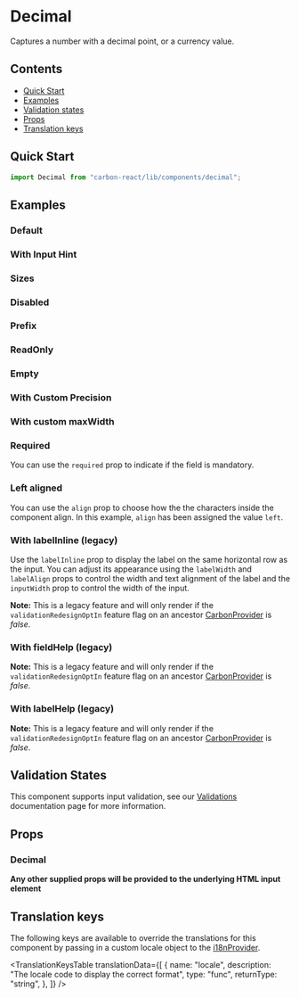 

<Meta of={DecimalStories} />

# Decimal

Captures a number with a decimal point, or a currency value.

## Contents

- [Quick Start](#quick-start)
- [Examples](#examples)
- [Validation states](#validation-states)
- [Props](#props)
- [Translation keys](#translation-keys)

## Quick Start

```javascript
import Decimal from "carbon-react/lib/components/decimal";
```

## Examples

### Default

<Canvas of={DecimalStories.DefaultStory} />

### With Input Hint

<Canvas of={DecimalStories.WithInputHint} />

### Sizes

<Canvas of={DecimalStories.Sizes} />

### Disabled

<Canvas of={DecimalStories.Disabled} />

### Prefix

<Canvas of={DecimalStories.Prefix} />

### ReadOnly

<Canvas of={DecimalStories.ReadOnly} />

### Empty

<Canvas of={DecimalStories.Empty} />

### With Custom Precision

<Canvas of={DecimalStories.WithCustomPrecision} />

### With custom maxWidth

<Canvas of={DecimalStories.WithCustomMaxWidth} />


### Required

You can use the `required` prop to indicate if the field is mandatory.

<Canvas of={DecimalStories.Required} />

### Left aligned

You can use the `align` prop to choose how the the characters inside the component align.
In this example, `align` has been assigned the value `left`.

<Canvas of={DecimalStories.LeftAligned} />

### With labelInline (legacy)

Use the `labelInline` prop to display the label on the same horizontal row as the input. You can adjust its appearance using the `labelWidth` and 
`labelAlign` props to control the width and text alignment of the label and the `inputWidth` prop to control the width of the input.

**Note:** This is a legacy feature and will only render if the `validationRedesignOptIn` feature flag on an ancestor [CarbonProvider](../?path=/docs/carbon-provider--docs) is *false*.

<Canvas of={DecimalStories.LabelInline} />

<Canvas of={DecimalStories.LabelAlign} />

### With fieldHelp (legacy)

**Note:** This is a legacy feature and will only render if the `validationRedesignOptIn` feature flag on an ancestor [CarbonProvider](../?path=/docs/carbon-provider--docs) is *false*.

<Canvas of={DecimalStories.WithFieldHelp} />

### With labelHelp (legacy)

**Note:** This is a legacy feature and will only render if the `validationRedesignOptIn` feature flag on an ancestor [CarbonProvider](../?path=/docs/carbon-provider--docs) is *false*.

<Canvas of={DecimalStories.WithLabelHelp} />

## Validation States

This component supports input validation, see our [Validations](../?path=/docs/documentation-validations--docs) documentation page for more information.

## Props

### Decimal

<ArgTypes of={DecimalStories} />

**Any other supplied props will be provided to the underlying HTML input element**

## Translation keys

The following keys are available to override the translations for this component by passing in a custom locale object to the
[i18nProvider](../?path=/docs/documentation-i18n--docs).

<TranslationKeysTable
  translationData={[
    {
      name: "locale",
      description: "The locale code to display the correct format",
      type: "func",
      returnType: "string",
    },
  ]}
/>
